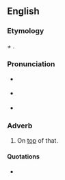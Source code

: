 ==English==

===Etymology===
{{term|there|There|lang=en}} ''+'' {{term|atop|lang=en}}.

===Pronunciation===
* {{a|RP}} {{IPA|/ˌðɛəɹəˈtɒp/}}
* {{a|US}} {{IPA|/ˌðɛ.ɻəˈtɒp/}}
* {{hyphenation|there|a|top}}

===Adverb===
{{en-adv|-}}

# {{chiefly|in|_|patents}} On [[top]] of that.

====Quotations====
* {{seeCites}}